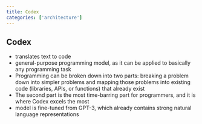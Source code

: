 ```yaml
---
title: Codex
categories: ['architecture']
---
```


## Codex
- translates text to code
- general-purpose programming model, as it can be applied to basically any programming task
- Programming can be broken down into two parts: breaking a problem down into simpler problems and mapping those problems into existing code (libraries, APIs, or functions) that already exist
- The second part is the most time-barring part for programmers, and it is where Codex excels the most
- model is fine-tuned from GPT-3, which already contains strong natural language representations



